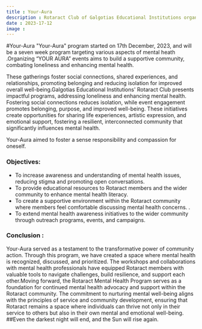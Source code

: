 ```yaml
---
title : Your-Aura
description : Rotaract Club of Galgotias Educational Institutions organized an Mental Health Program , "Your Aura" . This program aims to foster a culture of understanding, empathy, and resilience while addressing the mental health needs of Rotaract members and the communities they serve.
date : 2023-17-12
image : 
---
```


#Your-Aura
"Your-Aura" program started on 17th December, 2023, and will be a seven week program targeting various aspects of mental heath .Organizing “YOUR AURA” events aims to build a supportive community, combating loneliness and enhancing mental health.

These gatherings foster social connections, shared experiences, and relationships, promoting belonging and reducing isolation for improved overall well-being.Galgotias Educational Institutions' Rotaract Club presents impactful programs, addressing loneliness and enhancing mental health. Fostering social connections reduces isolation, while event engagement promotes belonging, purpose, and improved well-being. These initiatives create opportunities for sharing life experiences, artistic expression, and emotional support, fostering a resilient, interconnected community that significantly influences mental health.

Your-Aura aimed to foster a sense responsibility and compassion for oneself.

### Objectives:
- To increase awareness and understanding of mental health issues, reducing stigma and promoting open conversations.
- To provide educational resources to Rotaract members and the wider community to enhance mental health literacy.
- To create a supportive environment within the Rotaract community where members feel comfortable discussing mental health concerns. .
- To extend mental health awareness initiatives to the wider community through outreach programs, events, and campaigns. 

### Conclusion :
Your-Aura served as a testament to the transformative power of community action. Through this program, we have created a space where mental health is recognized, discussed, and prioritized. The workshops and collaborations with mental health professionals have equipped Rotaract members with valuable tools to navigate challenges, build resilience, and support each other.Moving forward, the Rotaract Mental Health Program serves as a foundation for continued mental health advocacy and support within the Rotaract community. The commitment to nurturing mental well-being aligns with the principles of service and community development, ensuring that Rotaract remains a space where individuals can thrive not only in their service to others but also in their own mental and emotional well-being.
##Even the darkest night will end, and the Sun will rise again.